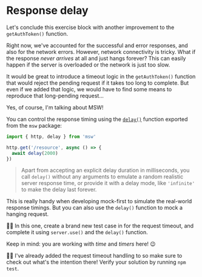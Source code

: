 # Response delay

<EpicVideo url="https://www.epicweb.dev/workshops/mocking-techniques-in-vitest/network/response-delay" />

Let's conclude this exercise block with another improvement to the `getAuthToken()` function.

Right now, we've accounted for the successful and error responses, and also for the network errors. However, network connectivity is tricky. What if the response _never arrives_ at all and just hangs forever? This can easily happen if the server is overloaded or the network is just too slow.

It would be great to introduce a timeout logic in the `getAuthToken()` function that would reject the pending request if it takes too long to complete. But even if we added that logic, we would have to find some means to reproduce that long-pending request...

Yes, of course, I'm talking about MSW!

You can control the response timing using the [`delay()`](https://mswjs.io/docs/api/delay) function exported from the `msw` package:

```ts highlight=1,4
import { http, delay } from 'msw'

http.get('/resource', async () => {
  await delay(2000)
})
```

> Apart from accepting an explicit delay duration in milliseconds, you call `delay()` without any arguments to emulate a random realistic server response time, or provide it with a delay mode, like `'infinite'` to make the delay last forever.

This is really handy when developing mock-first to simulate the real-world response timings. But you can also use the `delay()` function to mock a hanging request.

👨‍💼 In this one, create a brand new test case in <InlineFile file="get-auth-token.test.ts" /> for the request timeout, and complete it using `server.use()` and the `delay()` function.

<callout-info>Keep in mind: you are working with _time_ and _timers_ here! :wink:</callout-info>

🧝‍♀️ I've already added the request timeout handling to <InlineFile file="get-auth-token.ts" /> so make sure to check out what's the intention there! Verify your solution by running `npm test`.
